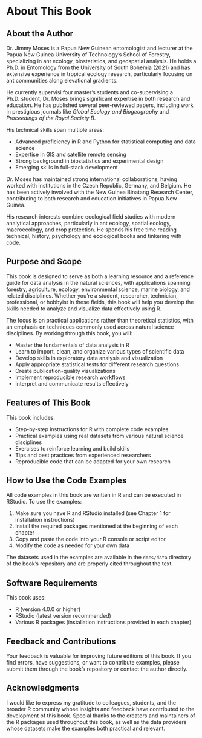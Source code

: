 # About This Book {.unnumbered}

## About the Author

Dr. Jimmy Moses is a Papua New Guinean entomologist and lecturer at the Papua New Guinea University of Technology's School of Forestry, specializing in ant ecology, biostatistics, and geospatial analysis. He holds a Ph.D. in Entomology from the University of South Bohemia (2021) and has extensive experience in tropical ecology research, particularly focusing on ant communities along elevational gradients.

He currently supervisi four master's students and co-supervising a Ph.D. student, Dr. Moses brings significant expertise in both research and education. He has published several peer-reviewed papers, including work in prestigious journals like *Global Ecology and Biogeography* and *Proceedings of the Royal Society B*.

His technical skills span multiple areas:

- Advanced proficiency in R and Python for statistical computing and data science
- Expertise in GIS and satellite remote sensing
- Strong background in biostatistics and experimental design
- Emerging skills in full-stack development

Dr. Moses has maintained strong international collaborations, having worked with institutions in the Czech Republic, Germany, and Belgium. He has been actively involved with the New Guinea Binatang Research Center, contributing to both research and education initiatives in Papua New Guinea.

His research interests combine ecological field studies with modern analytical approaches, particularly in ant ecology, spatial ecology, macroecology, and crop protection. He spends his free time reading technical, history, psychology and ecological books and tinkering with code.

## Purpose and Scope

This book is designed to serve as both a learning resource and a reference guide for data analysis in the natural sciences, with applications spanning forestry, agriculture, ecology, environmental science, marine biology, and related disciplines. Whether you're a student, researcher, technician, professional, or hobbyist in these fields, this book will help you develop the skills needed to analyze and visualize data effectively using R.

The focus is on practical applications rather than theoretical statistics, with an emphasis on techniques commonly used across natural science disciplines. By working through this book, you will:

- Master the fundamentals of data analysis in R
- Learn to import, clean, and organize various types of scientific data
- Develop skills in exploratory data analysis and visualization
- Apply appropriate statistical tests for different research questions
- Create publication-quality visualizations
- Implement reproducible research workflows
- Interpret and communicate results effectively

## Features of This Book

This book includes:

- Step-by-step instructions for R with complete code examples
- Practical examples using real datasets from various natural science disciplines
- Exercises to reinforce learning and build skills
- Tips and best practices from experienced researchers
- Reproducible code that can be adapted for your own research

## How to Use the Code Examples

All code examples in this book are written in R and can be executed in RStudio. To use the examples:

1. Make sure you have R and RStudio installed (see Chapter 1 for installation instructions)
2. Install the required packages mentioned at the beginning of each chapter
3. Copy and paste the code into your R console or script editor
4. Modify the code as needed for your own data

The datasets used in the examples are available in the `docs/data` directory of the book's repository and are properly cited throughout the text.

## Software Requirements

This book uses:

- R (version 4.0.0 or higher)
- RStudio (latest version recommended)
- Various R packages (installation instructions provided in each chapter)

## Feedback and Contributions

Your feedback is valuable for improving future editions of this book. If you find errors, have suggestions, or want to contribute examples, please submit them through the book's repository or contact the author directly.

## Acknowledgments

I would like to express my gratitude to colleagues, students, and the broader R community whose insights and feedback have contributed to the development of this book. Special thanks to the creators and maintainers of the R packages used throughout this book, as well as the data providers whose datasets make the examples both practical and relevant.
